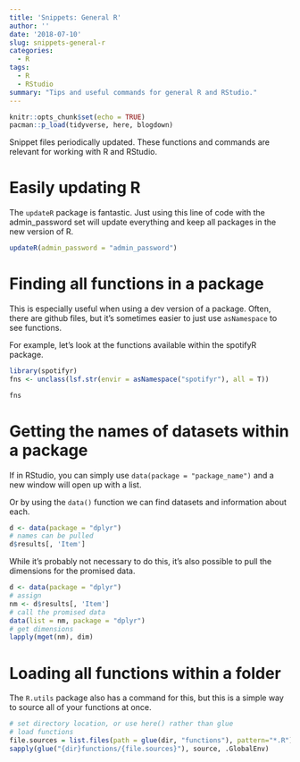 ```yaml
---
title: 'Snippets: General R'
author: ''
date: '2018-07-10'
slug: snippets-general-r
categories:
  - R
tags:
  - R
  - RStudio
summary: "Tips and useful commands for general R and RStudio."
---
```


```r
knitr::opts_chunk$set(echo = TRUE)
pacman::p_load(tidyverse, here, blogdown)
```

Snippet files periodically updated. These functions and commands are relevant for working with R and RStudio. 

# Easily updating R

The `updateR` package is fantastic. Just using this line of code with the admin_password set will update everything and keep all packages in the new version of R. 

```r
updateR(admin_password = "admin_password")
```

# Finding all functions in a package

This is especially useful when using a dev version of a package. Often, there are github files, but it's sometimes easier to just use `asNamespace` to see functions. 

For example, let's look at the functions available within the spotifyR package. 

```r
library(spotifyr)
fns <- unclass(lsf.str(envir = asNamespace("spotifyr"), all = T))

fns
```

# Getting the names of datasets within a package

If in RStudio, you can simply use `data(package = "package_name")` and a new window will open up with a list. 

Or by using the `data()` function we can find datasets and information about each. 

```r
d <- data(package = "dplyr")
# names can be pulled 
d$results[, 'Item']
```

While it's probably not necessary to do this, it's also possible to pull the dimensions for the promised data. 

```r
d <- data(package = "dplyr")
# assign 
nm <- d$results[, 'Item']
# call the promised data
data(list = nm, package = "dplyr")
# get dimensions
lapply(mget(nm), dim)
```


# Loading all functions within a folder

The `R.utils` package also has a command for this, but this is a simple way to source all of your functions at once. 

```r
# set directory location, or use here() rather than glue
# load functions
file.sources = list.files(path = glue(dir, "functions"), pattern="*.R")
sapply(glue("{dir}functions/{file.sources}"), source, .GlobalEnv)
```
